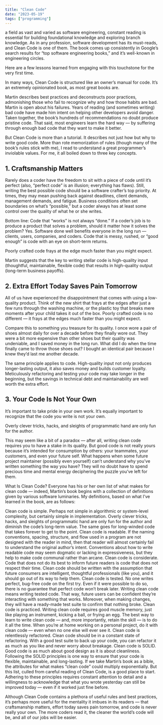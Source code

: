```yaml
---
title: "Clean Code"
date: "2023-05-19"
tags: ["programming"]
---
```


a field as vast and varied as software engineering, constant reading is essential for building foundational knowledge and exploring branch knowledge. As in any profession, software development has its must-reads, and Clean Code is one of them. The book comes up consistently in Google’s search results for “top software engineering books,” and it’s well-known in engineering circles.

Here are a few lessons learned from engaging with this touchstone for the very first time.

In many ways, Clean Code is structured like an owner’s manual for code. It’s an extremely opinionated book, as most great books are.

Martin describes best practices and deconstructs poor practices, admonishing those who fail to recognize why and how those habits are bad. Martin is open about his failures. Years of reading (and sometimes writing) bad code have made him intent on helping other developers avoid danger. Taken together, the book’s hundreds of recommendations no doubt produce pristine code. That said, most engineers learn the hard way — by suffering through enough bad code that they want to make it better.

But Clean Code is more than a tutorial. It describes not just how but why to write good code. More than rote memorization of rules (though many of the book’s rules stick with me), I read to understand a great programmer’s inviolable values. For me, it all boiled down to three key concepts.

## 1. Craftsmanship Matters

Rarely does a coder have the freedom to sit with a piece of code until it’s perfect (also, “perfect code” is an illusion; everything has flaws). Still, writing the best possible code should be a software crafter’s top priority. At times, they may mean pushing back against deadlines, client demands, management demands, and fatigue. Business conditions often set boundaries on what’s “possible,” but a coder always has at least some control over the quality of what he or she writes.

Bottom line: Code that “works” is not always “done.” If a coder’s job is to produce a product that solves a problem, should it matter how it solves the problem? Yes. Software done well benefits everyone in the long run — clients, users, companies, and coders. Code that is messy, rushed, or “good enough” is code with an eye on short-term returns.

Poorly crafted code frays at the edge much faster than you might expect.

Martin suggests that the key to writing stellar code is high-quality input (thoughtful, maintainable, flexible code) that results in high-quality output (long-term business payoffs).

## 2. Extra Effort Today Saves Pain Tomorrow

All of us have experienced the disappointment that comes with using a low-quality product. Think of the new shirt that frays at the edges after just a few runs through the washing machine, or the plastic toy that breaks mere moments after your child takes it out of the box. Poorly crafted code is no different — it frays at the edges much faster than you might expect.

Compare this to something you treasure for its quality. I once wore a pair of shoes almost daily for over a decade before they finally wore out. They were a bit more expensive than other shoes but their quality was undeniable, and I saved money in the long run. What did I do when the time finally came to throw those shoes out? I bought an identical pair because I knew they’d last me another decade.

The same principle applies to code. High-quality input not only produces longer-lasting output, it also saves money and builds customer loyalty. Meticulously refactoring and testing your code may take longer in the beginning, but the savings in technical debt and maintainability are well worth the extra effort.

## 3. Your Code Is Not Your Own

It’s important to take pride in your own work. It’s equally important to recognize that the code you write is not your own.

Overly clever tricks, hacks, and sleights of programmatic hand are only fun for the author.

This may seem like a bit of a paradox — after all, writing clean code requires you to have a stake in its quality. But good code is not really yours because it’s intended for consumption by others: your teammates, your customers, and even your future self. What happens when some future project maintainer (possibly even yourself) can’t understand why you’ve written something the way you have? They will no doubt have to spend precious time and mental energy deciphering the puzzle you’ve left for them.

What Is Clean Code?
Everyone has his or her own list of what makes for clean code — indeed, Martin’s book begins with a collection of definitions given by various software luminaries. My definitions, based on what I’ve learned in the book, are as follows:

Clean code is simple. Perhaps not simple in algorithmic or system-level complexity, but certainly simple in implementation. Overly clever tricks, hacks, and sleights of programmatic hand are only fun for the author and diminish the code’s long-term value. The same goes for long-winded code that takes forever to get to the point.
Clean code is readable. If the naming conventions, spacing, structure, and flow used in a program are not designed with the reader in mind, then that reader will almost certainly fail to understand the original author’s intent. Conventions about how to write readable code may seem dogmatic or lacking in expressiveness, but they help to make code communal rather than arcane.
Clean code is considerate. Code that does not do its best to inform future readers is code that does not respect their time. Clean code should be written with the assumption that future consumers are intelligent, thoughtful professionals (like you), and it should go out of its way to help them.
Clean code is tested. No one writes perfect, bug-free code on the first try. Even if it were possible to do so, there is no guarantee that perfect code won’t break later. Writing clean code means writing tested code. That way, future users can be confident they’re interacting with something that works. Moreover, when making changes, they will have a ready-made test suite to confirm that nothing broke.
Clean code is practiced. Writing clean code requires good muscle memory, just like playing an instrument, kicking a ball, or frying an egg. The best way to learn to write clean code — and, more importantly, retain the skill — is to do it all the time. When you’re at home working on a personal project, do it with clean code — even when no one else will ever see it.
Clean code is relentlessly refactored. Clean code should be in a constant state of refactoring. With a good test suite to back up your code, you can refactor it as much as you like and never worry about breakage.
Clean code is SOLID. Good code is as much about good design as it is about cleanliness. Following the SOLID principles is one way to ensure that your code is flexible, maintainable, and long-lasting.
If we take Martin’s book as a bible, the attributes for what makes “clean code” could multiply exponentially. But this list, culled from careful reading of Clean Code, is a good place to start. Adhering to these principles requires constant attention to detail and a willingness to acknowledge that what you wrote yesterday can still be improved today — even if it worked just fine before.

Although Clean Code contains a plethora of useful rules and best practices, it’s perhaps more useful for the mentality it imbues in its readers — that craftsmanship matters, effort today saves pain tomorrow, and code is never really your own. The more coders read it, the cleaner the world’s code will be, and all of our jobs will be easier.

